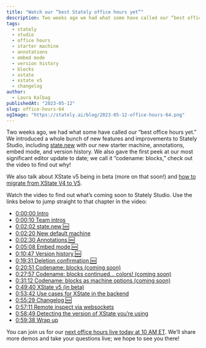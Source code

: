 ```yaml
---
title: "Watch our “best Stately office hours yet”"
description: Two weeks ago we had what some have called our “best office hours yet.” Watch the video to find out what’s coming soon to Stately Studio.
tags:
  - stately
  - studio
  - office hours
  - starter machine
  - annotations
  - embed mode
  - version history
  - blocks
  - xstate
  - xstate v5
  - changelog
author:
  - Laura Kalbag
publishedAt: "2023-05-12"
slug: office-hours-64
ogImage: "https://stately.ai/blog/2023-05-12-office-hours-64.png"
---
```


Two weeks ago, we had what some have called our “best office hours yet.” We introduced a whole bunch of new features and improvements to Stately Studio, including [state.new](https://state.new?source=blog) with our new starter machine, annotations, embed mode, and version history. We also gave the first peek at our most significant editor update to date; we call it “codename: blocks,” check out the video to find out why!

We also talk about XState v5 being in beta (more on that soon!) and [how to migrate from XState V4 to V5]().

<Youtube id="FY030no59Y4" />

Watch the video to find out what’s coming soon to Stately Studio. Use the links below to jump straight to that chapter in the video:

- [0:00:00 Intro](https://www.youtube.com/watch?v=FY030no59Y4&amp;t=0s)
- [0:00:10 Team intros](https://www.youtube.com/watch?v=FY030no59Y4&amp;t=10s)
- [0:02:02 state.new 🆕](https://www.youtube.com/watch?v=FY030no59Y4&amp;t=122s)
- [0:02:20 New default machine](https://www.youtube.com/watch?v=FY030no59Y4&amp;t=140s)
- [0:02:30 Annotations 🆕](https://www.youtube.com/watch?v=FY030no59Y4&amp;t=150s)
- [0:05:08 Embed mode 🆕](https://www.youtube.com/watch?v=FY030no59Y4&amp;t=308s)
- [0:10:47 Version history 🆕](https://www.youtube.com/watch?v=FY030no59Y4&amp;t=647s)
- [0:19:31 Deletion confirmation 🆕](https://www.youtube.com/watch?v=FY030no59Y4&amp;t=1171s)
- [0:20:51 Codename: blocks (coming soon)](https://www.youtube.com/watch?v=FY030no59Y4&amp;t=1251s)
- [0:27:57 Codename: blocks continued… colors! (coming soon)](https://www.youtube.com/watch?v=FY030no59Y4&amp;t=1677s)
- [0:31:12 Codename: blocks as machine options (coming soon)](https://www.youtube.com/watch?v=FY030no59Y4&amp;t=1872s)
- [0:49:40 XState v5 (in beta)](https://www.youtube.com/watch?v=FY030no59Y4&amp;t=2980s)
- [0:53:42 Use cases for XState in the backend](https://www.youtube.com/watch?v=FY030no59Y4&amp;t=3222s)
- [0:55:29 Changelog 🆕](https://www.youtube.com/watch?v=FY030no59Y4&amp;t=3329s)
- [0:57:11 Remote inspect via websockets](https://www.youtube.com/watch?v=FY030no59Y4&amp;t=3431s)
- [0:58:49 Detecting the version of XState you’re using](https://www.youtube.com/watch?v=FY030no59Y4&amp;t=3529s)
- [0:59:38 Wrap up](https://www.youtube.com/watch?v=FY030no59Y4&amp;t=3578s)

You can join us for our [next office hours live today at 10 AM ET](https://www.youtube.com/watch?v=fPrZ19EKlJU). We’ll share more demos and take your questions live; we hope to see you there!